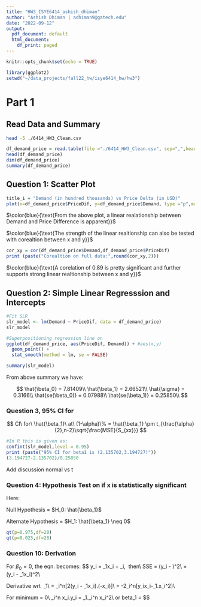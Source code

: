 ```yaml
---
title: "HW3_ISYE6414_ashish_dhiman"
author: "Ashish Dhiman | adhiman9@gatech.edu"
date: "2022-09-12"
output:
  pdf_document: default
  html_document:
    df_print: paged
---
```


```r
knitr::opts_chunk$set(echo = TRUE)
```

```r
library(ggplot2)
setwd("~/data_projects/fall22_hw/isye6414_hw/hw3")
```

# Part 1

## Read Data and Summary

```bash
head -5 ./6414_HW3_Clean.csv
```

```r
df_demand_price = read.table(file ="./6414_HW3_Clean.csv", sep=",",header=TRUE)
head(df_demand_price)
dim(df_demand_price)
summary(df_demand_price)
```

## Question 1: Scatter Plot

```r
title_i = "Demand (in hundred thousands) vs Price Delta (in USD)"
plot(x=df_demand_price$PriceDif, y=df_demand_price$Demand, type ="p",main = title_i)
```

$\color{blue}{\text{From the above plot, a linear realationship between Demand and Price Difference is apparent}}$

$\color{blue}{\text{The strength of the linear realtionship can also be tested with corealtion between x and y}}$

```r
cor_xy = cor(df_demand_price$Demand,df_demand_price$PriceDif)
print (paste("Corealtion on full data:",round(cor_xy,2)))
```

$\color{blue}{\text{A corelation of 0.89 is pretty significant and further supports strong linear realtionship between x and y}}$

## Question 2: Simple Linear Regresssion and Intercepts

```r
#Fit SLR
slr_model <- lm(Demand ~ PriceDif, data = df_demand_price)
slr_model

#Superpositioning regression line on 
ggplot(df_demand_price, aes(PriceDif, Demand)) + #aes(x,y)
  geom_point() +
  stat_smooth(method = lm, se = FALSE)
```

```r
summary(slr_model)
```

From above summary we have:

$$
\hat{\beta_0} = 7.81409\\
\hat{\beta_1} = 2.66521\\
\hat{\sigma} = 0.3166\\
\hat{se(\beta_0)} = 0.07988\\
\hat{se(\beta_1)} = 0.25850\\
$$

### Question 3, 95% CI for \hat{\beta_1}

$$
CI\ for\ \hat{\beta_1}\ at\ (1-\alpha)\% = \hat{\beta_1} \pm t_{\frac{\alpha}{2},n-2}\sqrt{\frac{MSE}{S_{xx}}}
$$

```r
#In R this is given as:
confint(slr_model,level = 0.95)
print (paste("95% CI for beta1 is (2.135702,3.194727)"))
(3.194727-2.135702)/0.25850
```

Add discussion normal vs t

### Question 4: Hypothesis Test on if x is statistically significant

Here:

Null Hypothesis = $H_0: \hat{\beta_1}$

Alternate Hypothesis = $H_1: \hat{\beta_1} \neq 0$

```r
qt(p=0.975,df=28)
qt(p=0.025,df=28)
```

### Question 10: Derivation

For $\beta_0 = 0$, the eqn. becomes: \$\$ y_i = \beta\_1x_i + \epsilon\_i,  then\\ SSE = \sum(y_i - \hat{y_i})\^2\\ =(y_i - \beta\_1x_i)\^2\\

Derivative wrt  \beta\_1\\ \frac{\partial SSE}{\partial\beta_1} = \sum\_i\^n[2(y_i - \beta\_1x_i).(-x_i)]\\ = -2\sum\_i\^n[y_ix_i-\beta\_1.x_i\^2]\\

For minimum \frac{\partial SSE}{\partial\beta_1} = 0\\ \implies \sum\_i\^n x_i.y_i = \beta\_1.\sum\_i\^n x_i\^2\\ or beta_1 = \frac{\sum_i^n x_i.y_i}{\sum_i^n x_i^2} \$\$
